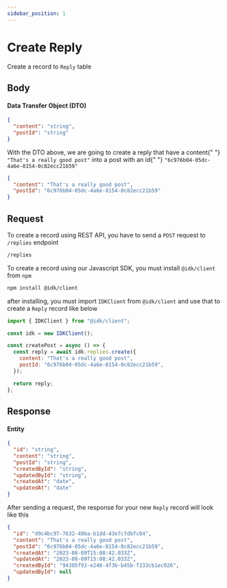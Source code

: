 ```yaml
---
sidebar_position: 1
---
```


# Create Reply


Create a record to `Reply` table

## Body

<BrowserWindow url="/replies">
  <h4>Data Transfer Object (DTO)</h4>

```json
{
  "content": "string",
  "postId": "string"
}
```

<p>
  With the DTO above, we are going to create a reply that have a content{" "}
  <code>"That's a really good post"</code> into a post with an id{" "}
  <code>"6c976b04-05dc-4a6e-8154-0c82ecc21b59"</code>
</p>

```json
{
  "content": "That's a really good post",
  "postId": "6c976b04-05dc-4a6e-8154-0c82ecc21b59"
}
```

</BrowserWindow>

## Request

<Tabs>
  <TabItem value="rest_api" label="REST API" default>
  To create a record using REST API, you have to send a <code>POST</code> request to <code>/replies</code> endpoint

```md title="[POST]"
/replies
```

  </TabItem>
  <TabItem value="js_sdk" label="Javascript SDK">
  To create a record using our Javascript SDK, you must install <code>@idk/client</code> from <code>npm</code>

```bash
npm install @idk/client
```

after installing, you must import <code>IDKClient</code> from <code>@idk/client</code> and use that to create a <code>Reply</code> record like below

```javascript
import { IDKClient } from "@idk/client";

const idk = new IDKClient();

const createPost = async () => {
  const reply = await idk.replies.create({
    content: "That's a really good post",
    postId: "6c976b04-05dc-4a6e-8154-0c82ecc21b59",
  });

  return reply;
};
```

  </TabItem>
</Tabs>

## Response

<BrowserWindow url="/replies">
  <h4>Entity</h4>

```json
{
  "id": "string",
  "content": "string",
  "postId": "string",
  "createdById": "string",
  "updatedById": "string",
  "createdAt": "date",
  "updatedAt": "date"
}
```

<p>
  After sending a request, the response for your new <code>Reply</code> record
  will look like this
</p>

```json
{
  "id": "d9c4bc97-7632-49ba-b1dd-43e7cfdbfc04",
  "content": "That's a really good post",
  "postId": "6c976b04-05dc-4a6e-8154-0c82ecc21b59",
  "createdAt": "2023-08-09T15:08:42.033Z",
  "updatedAt": "2023-08-09T15:08:42.033Z",
  "createdById": "94305f93-e248-4f3b-b45b-f233cb1ec026",
  "updatedById": null
}
```

</BrowserWindow>
